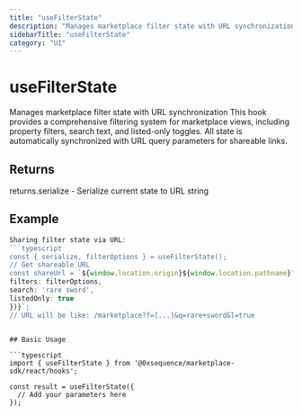 ```yaml
---
title: "useFilterState"
description: "Manages marketplace filter state with URL synchronization This hook provides a comprehensive filtering system for marketplace views, including property filters, search text, and listed-only toggles. All state is automatically synchronized with URL query parameters for shareable links."
sidebarTitle: "useFilterState"
category: "UI"
---
```


# useFilterState

Manages marketplace filter state with URL synchronization This hook provides a comprehensive filtering system for marketplace views, including property filters, search text, and listed-only toggles. All state is automatically synchronized with URL query parameters for shareable links.

## Returns

returns.serialize - Serialize current state to URL string

## Example

```typescript
Sharing filter state via URL:
```typescript
const { serialize, filterOptions } = useFilterState();
// Get shareable URL
const shareUrl = `${window.location.origin}${window.location.pathname}?${serialize({
filters: filterOptions,
search: 'rare sword',
listedOnly: true
})}`;
// URL will be like: /marketplace?f=[...]&q=rare+sword&l=true
```
```

## Basic Usage

```typescript
import { useFilterState } from '@0xsequence/marketplace-sdk/react/hooks';

const result = useFilterState({
  // Add your parameters here
});
```

